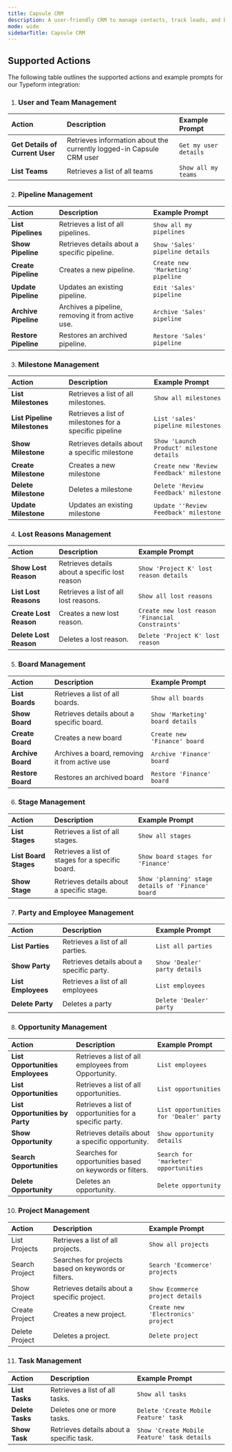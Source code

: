 ```yaml
---
title: Capsule CRM
description: A user-friendly CRM to manage contacts, track leads, and build stronger customer relationships
mode: wide
sidebarTitle: Capsule CRM
---
```


## Supported Actions

The following table outlines the supported actions and example prompts for our Typeform integration:

1. ### User and Team Management

| Action                          | Description                                                          | Example Prompt        |
| :------------------------------ | :------------------------------------------------------------------- | :-------------------- |
| **Get Details of Current User** | Retrieves information about the currently logged-in Capsule CRM user | `Get my user details` |
| **List Teams**                  | Retrieves a list of all teams                                        | `Show all my teams`   |

2. ### Pipeline Management

| Action               | Description                                       | Example Prompt                    |
| :------------------- | :------------------------------------------------ | :-------------------------------- |
| **List Pipelines**   | Retrieves a list of all pipelines.                | `Show all my pipelines`           |
| **Show Pipeline**    | Retrieves details about a specific pipeline.      | `Show 'Sales' pipeline details`   |
| **Create Pipeline**  | Creates a new pipeline.                           | `Create new 'Marketing' pipeline` |
| **Update Pipeline**  | Updates an existing pipeline.                     | `Edit 'Sales' pipeline`           |
| **Archive Pipeline** | Archives a pipeline, removing it from active use. | `Archive 'Sales' pipeline`        |
| **Restore Pipeline** | Restores an archived pipeline.                    | `Restore 'Sales' pipeline`        |

3. ### Milestone Management

| Action                       | Description                                            | Example Prompt                            |
| :--------------------------- | :----------------------------------------------------- | :---------------------------------------- |
| **List Milestones**          | Retrieves a list of all milestones.                    | `Show all milestones`                     |
| **List Pipeline Milestones** | Retrieves a list of milestones for a specific pipeline | `List 'sales' pipeline milestones`        |
| **Show Milestone**           | Retrieves details about a specific milestone           | `Show 'Launch Product' milestone details` |
| **Create Milestone**         | Creates a new milestone                                | `Create new 'Review Feedback' milestone`  |
| **Delete Milestone**         | Deletes a milestone                                    | `Delete 'Review Feedback' milestone`      |
| **Update Milestone**         | Updates an existing milestone                          | `Update ''Review Feedback' milestone`     |

4. ### Lost Reasons Management

| Action                 | Description                                    | Example Prompt                                     |
| :--------------------- | :--------------------------------------------- | :------------------------------------------------- |
| **Show Lost Reason**   | Retrieves details about a specific lost reason | `Show 'Project K' lost reason details`             |
| **List Lost Reasons**  | Retrieves a list of all lost reasons.          | `Show all lost reasons`                            |
| **Create Lost Reason** | Creates a new lost reason.                     | `Create new lost reason 'Financial  Constraints' ` |
| **Delete Lost Reason** | Deletes a lost reason.                         | `Delete 'Project K' lost reason`                   |

5. ### Board Management

| Action            | Description                                   | Example Prompt                   |
| :---------------- | :-------------------------------------------- | :------------------------------- |
| **List Boards**   | Retrieves a list of all boards.               | `Show all boards`                |
| **Show Board**    | Retrieves details about a specific board.     | `Show 'Marketing' board details` |
| **Create Board**  | Creates a new board                           | `Create new 'Finance' board`     |
| **Archive Board** | Archives a board, removing it from active use | `Archive 'Finance' board`        |
| **Restore Board** | Restores an archived board                    | `Restore 'Finance' board`        |

6. ### Stage Management

| Action                | Description                                      | Example Prompt                                     |
| :-------------------- | :----------------------------------------------- | :------------------------------------------------- |
| **List Stages**       | Retrieves a list of all stages.                  | `Show all stages`                                  |
| **List Board Stages** | Retrieves a list of stages for a specific board. | `Show board stages for 'Finance'`                  |
| **Show Stage**        | Retrieves details about a specific stage.        | `Show 'planning' stage details of 'Finance' board` |

7. ### Party and Employee Management

| Action             | Description                               | Example Prompt                |
| :----------------- | :---------------------------------------- | :---------------------------- |
| **List Parties**   | Retrieves a list of all parties.          | `List all parties`            |
| **Show Party**     | Retrieves details about a specific party. | `Show 'Dealer' party details` |
| **List Employees** | Retrieves a list of all employees         | `List employees`              |
| **Delete Party**   | Deletes a party                           | `Delete 'Dealer' party`       |

8. ### Opportunity Management

| Action                           | Description                                              | Example Prompt                          |
| :------------------------------- | :------------------------------------------------------- | :-------------------------------------- |
| **List Opportunities Employees** | Retrieves a list of all employees from Opportunity.      | `List employees`                        |
| **List Opportunities**           | Retrieves a list of all opportunities.                   | `List opportunities`                    |
| **List Opportunities by Party**  | Retrieves a list of opportunities for a specific party.  | `List opportunities for 'Dealer' party` |
| **Show Opportunity**             | Retrieves details about a specific opportunity.          | `Show opportunity details`              |
| **Search Opportunities**         | Searches for opportunities based on keywords or filters. | `Search for 'marketer' opportunities`   |
| **Delete Opportunity**           | Deletes an opportunity.                                  | `Delete opportunity`                    |

10. ### Project Management

| Action         | Description                                         | Example Prompt                     |
| :------------- | :-------------------------------------------------- | :--------------------------------- |
| List Projects  | Retrieves a list of all projects.                   | `Show all projects`                |
| Search Project | Searches for projects based on keywords or filters. | `Search 'Ecommerce' projects`      |
| Show Project   | Retrieves details about a specific project.         | `Show Ecommerce project details`   |
| Create Project | Creates a new project.                              | `Create new 'Electronics' project` |
| Delete Project | Deletes a project.                                  | `Delete project`                   |

11. ### Task Management

| Action           | Description                              | Example Prompt                              |
| :--------------- | :--------------------------------------- | :------------------------------------------ |
| **List Tasks**   | Retrieves a list of all tasks.           | `Show all tasks`                            |
| **Delete Tasks** | Deletes one or more tasks.               | `Delete 'Create Mobile Feature' task`       |
| **Show Task**    | Retrieves details about a specific task. | `Show 'Create Mobile Feature' task details` |

